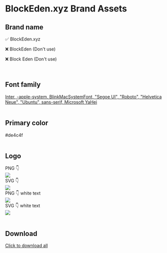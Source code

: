 # BlockEden.xyz Brand Assets


<div className="row">
  <div className="col"><h2>Brand name</h2></div>
  <div className="col">
    <p>✅ BlockEden.xyz</p>
    <p>❌ BlockEden (Don't use)</p>
    <p>❌ Block Eden (Don't use)</p>
  </div>
</div>

<br/>


<div className="row">
  <div className="col"><h2>Font family</h2></div>
  <div className="col">
    <a href="https://fonts.google.com/specimen/Inter" target="_blank">
      Inter, -apple-system, BlinkMacSystemFont, "Segoe UI", "Roboto", "Helvetica Neue", "Ubuntu", sans-serif, Microsoft YaHei
    </a>
  </div>
</div>

<br/>

<div className="row">
  <div className="col"><h2>Primary color</h2></div>
  <div className="col">
    #de4c4f
  </div>
</div>

<br/>

<div className="row">
  <div className="col"><h2>Logo</h2></div>
  <div className="col">
     <div>PNG 👇</div>
     <img src="https://tp-misc.b-cdn.net/blockeden/blockeden-xyz-black-text.png"/>
     <div>SVG 👇</div>
     <img src="https://tp-misc.b-cdn.net/blockeden/blockeden-xyz-black-text.svg"/>
     <div>PNG 👇 white text</div>
     <img style={{backgroundColor: "black", padding: "8px"}} src="https://tp-misc.b-cdn.net/blockeden/blockeden-xyz-white-text.png"/>
     <div>SVG 👇 white text</div>
     <img style={{backgroundColor: "black", padding: "8px"}} src="https://tp-misc.b-cdn.net/blockeden/blockeden-xyz-white-text.svg"/>
  </div>
</div>

<br/>

<div className="row">
  <div className="col"><h2>Download</h2></div>
  <div className="col">
    <p><a href="https://tp-misc.b-cdn.net/blockeden/BlockEden.xyz-Brand-Assets.zip">Click to download all</a></p>
  </div>
</div>
